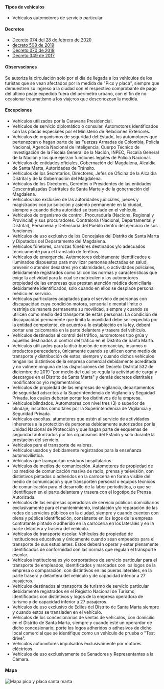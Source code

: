 #### Tipos de vehículos

- Vehículos automotores de servicio particular

#### Decretos

- [Decreto 074 del 28 de febrero de 2020](/santa-marta/decreto-074-del-28-de-febrero-de-2020.pdf)
- [decreto 508 de 2019](https://www.santamarta.gov.co/sites/default/files/decreto_508_de_4_dic_2019.pdf)
- [Decreto 070 de 2018](/santa-marta/decreto-070-de-2018.pdf)
- [Decreto 349 de 2017](/santa-marta/decreto-349-de-2017.pdf)

#### Observaciones

Se autoriza la circulación solo por el día de llegada a los vehículos de los turistas que se vean afectados por la medida de "Pico y placa", siempre que demuestren su ingreso a la ciudad con el respectivo comprobante de pago del último peaje expedido fuera del perímetro urbano, con el fin de no ocasionar traumatismo a los viajeros que desconozcan la medida.

#### Excepciones

- Vehículos utilizados por la Caravana Presidencial.
- Vehículos de servicio diplomático o consular. Automotores identificados con las placas especiales por el Ministerio de Relaciones Exteriores.
- Vehículos de organismos de seguridad del Estado, los automotores que pertenezcan o hagan parte de las Fuerzas Armadas de Colombia, Policía Nacional, Agencia Nacional de Inteligencia, Cuerpo Técnico de Investigación de la Fiscaía General de la Nación, INPEC, Fiscalía General de la Nación y los que ejerzan funciones legales de Policía Nacional.
- Vehículos de entidades oficiales, Gobernación del Magdalena, Alcaldía de Santa Marta, Autoridades de Tránsito.
- Vehículos de los Secretarios, Directores, Jefes de Oficina de la Alcaldía Distrital y de la Gobernación del Magdalena.
- Vehículos de los Directores, Gerentes o Presidentes de las entidades Descentralizadas Distritales de Santa Marta y de la gobernación del Magdalena.
- Vehículos uso exclusivo de las autoridades judiciales, jueces y magistrados con jurisdicción y asiento permanente en la ciudad, siempre y cuando dicha autoridad se translade en el vehículo.
- Vehículos de organismo de control, Procuraduría (Naciona, Regional y Provincial) y sus procuradores. Contraloría (Nacional, Departamental y Distrital), Personería y Defensoría del Pueblo dentro del ejercicio de sus funciones.
- Vehículos de uso exclusivo de los Concejales del Distrito de Santa Marta y Diputados del Departamento del Magdalena.
- Vehículos fúnebres, carrozas fúnebres destinados y/o adecuados técnicamente para el translado de ferétros.
- Vehículos de emergencia. Automotores debidamente identificados e iluminados dispuestos para movilizar personas afectadas en salud, prevenir o atender desastres y/o calamidades, o actividades policiales, debidamente registrados como tal con las normas y características que exige la actividad para la cual se matriculen y los automotores propiedad de las empresas que prestan atención médica domiciliaria debidamente identificados, solo cuando en ellos se desplace personal médico en servicio.
- Vehículos particulares adaptados para el servicio de personas con discapacidad cuya condición motora, sensorial o mental límite o restrinja de manera permanente su movilidad, siempre y cuando se utilicen como medio ded transporte de estas personas. La condición de discapacidad permanente que limita la movilidad debe ser expedida por la entidad competente, de acuerdo a lo establecido en la ley, deberá portar una calcomanía en la parte delantera y trasera del vehículo.
- Vehículos destinados al control del tráfico, automotores tipo grúa y aquellos destinados al control del tráfico en el Distrito de Santa Marta.
- Vehículos utilizados para la distribución de mercancías, insumos o productos perecederos, únicamente cuando se utilicen como medio de transporte y distribución de estos, siempre y cuando dichos vehículos tengan los distintivos de la empresa comercial debidamente acreditada y no vulnere ninguna de las disposiciones del Decreto Distrital 532 de diciembre de 2019 "por medio del cual se regula la actividad de carga y descargue en el Distrito de Santa Marta" y demás decretos distritales modificatorios y/o reglamentarios.
- Vehículos de propiedad de las empresas de vigilancia, departamentos de seguridad adscritos a la Superintendencia de Vigilancia y Seguidad Privada, los cuales deberán portar los distintivos de la empresa.
- Vehículos blindados. Automotores con nivel tres (3) o superior de blindaje, inscritos como tales por la Superintendencia de Vigilancia y Seguridad Privada.
- Vehículos escoltas. atumotores que estén al servicio de actividades inherentes a la protectión de personas debidamente autorizados por la Unidad Nacional de Protección y que hagan parte de esquemas de seguridad autorizados por los organismos del Estado y solo durante la prestación del servicio.
- Vehículos para el transporte de valores.
- Vehículos usados y debidamente registrados para la enseñanza automovilística.
- Vehículos que transportan residuos hospitalarios.
- Vehículos de medios de comunicación. Automotores de propiedad de los medios de comunicación masiva de radio, prensa y televisión, con distintivos pintados o adheridos en la carrocería en forma visible del medio de comunicacón y que transporten personal o equipos técnicos de comunicación para el desarrollo de la labor periodística, o que se identifiquen en el parte delantera y trasera con el logotipo de Prensa Autorizada.
- Vehículos de las empresas operadoras de servicio públicos domiciliarios exclusivamente para el mantenimiento, instalación y/o reparación de las redes de servicios públicos en la ciudad, siempre y cuando cuenten con plena y pública identificación, consistente en los logos de la empresa contratante pintado o adherido en la carrocería en los laterales y en la parte delantera y trasera del vehículo.
- Vehículos de transporte escolar. Vehículos de propiedad de instituciones educativas y únicamente cuando sean empeados para el transporte de sus estudiantes. Estos deberán operar y estar plenamente identificados de conformidad con las normas que regulan el transporte escolar.
- Vehículos institucionales y/o corportativos de servicio particular para el transporte de empleados, identificados y marcados con los logos de la empresa o comparación, con distintivos en las pueras laterales, en la parte trasera y delantera del vehículo y de capacidad inferior a 27 pasajeros.
- Vehículos destinados al transporte de turismo de servicio particular debidamente registrados en el Registro Nacional de Turismo, identificados con distintivos y logos de la empresa operadora de turismo y de capacidad inferior a 27 pasajeros.
- Vehículos de uso exclusivo de Ediles del Distrito de Santa Marta siempre y cuando estos se transladen en el vehículo.
- Vehículos de los concesionarios de ventas de vehículos, con domicilio en el Distrito de Santa Marta, siempre y cuando esté un operardor de dicho concesionario, porte los logos adheridos o adhesivos de dicho local comercial que se identifique como un vehículo de prueba o "Test drive".
- Vehículos automotores impulsados exclusivamente por motores eléctricos.
- Vehículos de uso exclusivamente de Senadores y Representantes a la Cámara.

#### Mapa

<Image
  alt="Mapa pico y placa santa marta"
  src="/santa-marta/mapa-pico-y-placa-santa-marta.jpg"
  width={463}
  height={622}
/>
